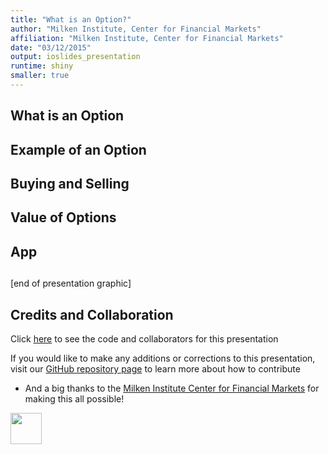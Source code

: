 ```yaml
---
title: "What is an Option?"
author: "Milken Institute, Center for Financial Markets"
affiliation: "Milken Institute, Center for Financial Markets"
date: "03/12/2015"
output: ioslides_presentation
runtime: shiny
smaller: true
---
```


## What is an Option



## Example of an Option



## Buying and Selling

 

## Value of Options 



## App


##

[end of presentation graphic]

## Credits and Collaboration

Click [here](https://github.com/FinancialMarkets/5MinuteFinance/blob/master/Options/option_basics/option_basics.Rmd) to see the code and collaborators for this presentation

If you would like to make any additions or corrections to this presentation, visit our [GitHub repository page](https://github.com/FinancialMarkets/5MinuteFinance#how-to-contribute) to learn more about how to contribute

- And a big thanks to the [Milken Institute Center for Financial Markets](http://www.milkeninstitute.org/centers/markets) for making this all possible!


<div class="MIfooter"><img src="mi.png" style="height:50px;"></div> 